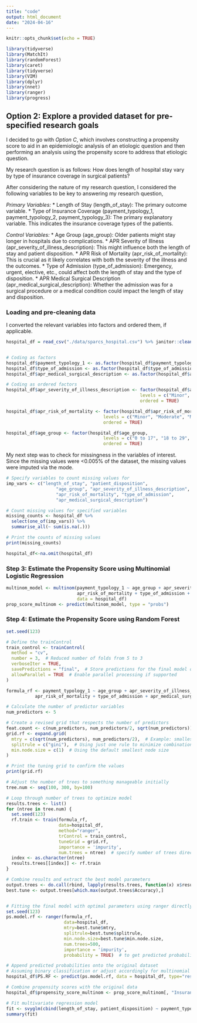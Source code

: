```yaml
---
title: "code"
output: html_document
date: "2024-04-16"
---
```


```r
knitr::opts_chunk$set(echo = TRUE)
```


```r
library(tidyverse)
library(MatchIt)
library(randomForest)
library(caret)
library(tidyverse)
library(VIM)
library(dplyr)
library(nnet)
library(ranger)
library(progress)

```


## Option 2: Explore a provided dataset for pre-specified research goals

I decided to go with *Option C*, which involves constructing a propensity score to aid in an epidemiologic analysis of an etiologic question and then performing an analysis using the propensity score to address that etiologic question.

My research question is as follows: How does length of hospital stay vary by type of insurance coverage in surgical patients?

After considering the nature of my research question, I considered the following variables to be key to answering my research question,

*Primary Variables:*
* Length of Stay (length_of_stay): The primary outcome variable.
* Type of Insurance Coverage (payment_typology_1, payment_typology_2, payment_typology_3): The primary explanatory variable. This indicates the insurance coverage types of the patients.

*Control Variables:*
* Age Group (age_group): Older patients might stay longer in hospitals due to complications.
* APR Severity of Illness (apr_severity_of_illness_description): This might influence both the length of stay and patient disposition.
* APR Risk of Mortality (apr_risk_of_mortality): This is crucial as it likely correlates with both the severity of the illness and the outcomes.
* Type of Admission (type_of_admission): Emergency, urgent, elective, etc., could affect both the length of stay and the type of disposition.
* APR Medical Surgical Description (apr_medical_surgical_description): Whether the admission was for a surgical procedure or a medical condition could impact the length of stay and disposition.


### Loading and pre-cleaning data

I converted the relevant variables into factors and ordered them, if applicable.
```r
hospital_df = read_csv("./data/sparcs_hospital.csv") %>% janitor::clean_names() %>%  select("payment_typology_1", "age_group", "apr_severity_of_illness_description", "apr_risk_of_mortality", "type_of_admission", "apr_medical_surgical_description", "patient_disposition", "length_of_stay")


# Coding as factors
hospital_df$payment_typology_1 <- as.factor(hospital_df$payment_typology_1)
hospital_df$type_of_admission <- as.factor(hospital_df$type_of_admission)
hospital_df$apr_medical_surgical_description <- as.factor(hospital_df$apr_medical_surgical_description)

# Coding as ordered factors
hospital_df$apr_severity_of_illness_description <- factor(hospital_df$apr_severity_of_illness_description, 
                                                   levels = c("Minor", "Moderate", "Major", "Extreme"), 
                                                   ordered = TRUE)

hospital_df$apr_risk_of_mortality <- factor(hospital_df$apr_risk_of_mortality, 
                                     levels = c("Minor", "Moderate", "Major", "Extreme"), 
                                     ordered = TRUE)

hospital_df$age_group <- factor(hospital_df$age_group, 
                                     levels = c("0 to 17", "18 to 29", "30 to 49", "50 to 69", "70 or Older" ), 
                                     ordered = TRUE)
```

My next step was to check for missingness in the variables of interest. Since the missing values were <0.005% of the dataset, the missing values were imputed via the mode.
```r
# Specify variables to count missing values for
imp_vars <- c("length_of_stay", "patient_disposition",
                   "age_group", "apr_severity_of_illness_description",
                   "apr_risk_of_mortality", "type_of_admission", 
                   "apr_medical_surgical_description")

# Count missing values for specified variables
missing_counts <- hospital_df %>%
  select(one_of(imp_vars)) %>%
  summarise_all(~ sum(is.na(.)))

# Print the counts of missing values
print(missing_counts)

hospital_df<-na.omit(hospital_df)   

```


### Step 3: Estimate the Propensity Score using Multinomial Logistic Regression 
```r

multinom_model <- multinom(payment_typology_1 ~ age_group + apr_severity_of_illness_description + 
                           apr_risk_of_mortality + type_of_admission + apr_medical_surgical_description, 
                           data = hospital_df)
prop_score_multinom <- predict(multinom_model, type = "probs")

```


### Step 4: Estimate the Propensity Score using Random Forest
```r
set.seed(123)

# Define the trainControl
train_control <- trainControl(
  method = "cv",
  number = 3,  # Reduced number of folds from 5 to 3
  verboseIter = TRUE,
  savePredictions = "final",  # Store predictions for the final model only to save memory
  allowParallel = TRUE  # Enable parallel processing if supported
)

formula_rf <- payment_typology_1 ~ age_group + apr_severity_of_illness_description + 
           apr_risk_of_mortality + type_of_admission + apr_medical_surgical_description

# Calculate the number of predictor variables
num_predictors <- 5

# Create a revised grid that respects the number of predictors
feat.count <- c(num_predictors, num_predictors/2, sqrt(num_predictors))
grid.rf <- expand.grid(
  mtry = c(sqrt(num_predictors), num_predictors/2),  # Example: smallest and middle value
  splitrule = c("gini"),  # Using just one rule to minimize combinations
  min.node.size = c(1)  # Using the default smallest node size
)

# Print the tuning grid to confirm the values
print(grid.rf)

# Adjust the number of trees to something manageable initially
tree.num <- seq(100, 300, by=100)  

# Loop through number of trees to optimize model
results.trees <- list()
for (ntree in tree.num) {
  set.seed(123)
  rf.train <- train(formula_rf,
                    data=hospital_df,
                    method="ranger",
                    trControl = train_control,
                    tuneGrid = grid.rf,
                    importance = 'impurity',
                    num.trees = ntree)  # specify number of trees directly in the train function
  index <- as.character(ntree)
  results.trees[[index]] <- rf.train
}

# Combine results and extract the best model parameters
output.trees <- do.call(rbind, lapply(results.trees, function(x) x$results))
best.tune <- output.trees[which.max(output.trees$Accuracy),]


# Fitting the final model with optimal parameters using ranger directly
set.seed(123)
ps.model.rf <- ranger(formula_rf,
                      data=hospital_df,
                      mtry=best.tune$mtry,
                      splitrule=best.tune$splitrule,
                      min.node.size=best.tune$min.node.size,
                      num.trees=500,
                      importance = 'impurity',
                      probability = TRUE)  # to get predicted probabilities

# Append predicted probabilities onto the original dataset
# Assuming binary classification or adjust accordingly for multinomial outcomes
hospital_df$PS.RF <- predict(ps.model.rf, data = hospital_df, type="response")$predictions[,2]

# Combine propensity scores with the original data
hospital_df$propensity_score_multinom <- prop_score_multinom[, "Insurance type"]

# Fit multivariate regression model
fit <- svyglm(cbind(length_of_stay, patient_disposition) ~ payment_typology_1 + payment_typology_2 + payment_typology_3 + age_group + apr_severity_of_illness_description + apr_risk_of_mortality + type_of_admission + apr_medical_surgical_description + propensity_score_multinom + ps_rf, design = svydesign(ids = ~1, data = hospital_df))
summary(fit)


```
